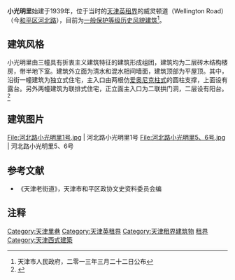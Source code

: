 {{天津历史风貌建筑|
省区市 = 天津市 |
名称 = 小光明里 |
图片 = [[File:河北路小光明里1号.jpg|200px]] |
编号 = 0130443<br />0130444<br />0130445 |
等级 = 一般保护 |
时代 = 1939年|
所在 = [[天津市|天津市]][[和平区_(天津市)|和平区]] |
公布 = 2013年3月22日 |
}}

'''小光明里'''始建于1939年，位于当时的[[天津英租界|天津英租界]]的威灵顿道（Wellington Road）（今[[和平区_(天津市)|和平区]][[河北路_(天津)|河北路]]），目前为[[天津历史风貌建筑|一般保护等级历史风貌建筑]]<ref>天津市人民政府，二零一三年三月二十二日公布</ref>。

== 建筑风格 ==
小光明里由三幢具有折衷主义建筑特征的建筑形成组团，建筑均为二层砖木结构楼房，带半地下室。建筑外立面为清水和混水相间墙面，建筑顶部为平屋顶。其中，沿街一幢建筑为独立式住宅，主入口由两根仿[[愛奧尼克柱式|爱奥尼克柱式]]的圆柱支撑，上面设有露台。另外两幢建筑为联排式住宅，正立面主入口为二联拱门洞，二层设有阳台。<ref>{{Cite web |url=http://www.fmjz.cn/Lists/1/DispForm.aspx?ID=206 |title=天津历史风貌建筑网 > 历史风貌建筑总览 > 小光明里 |access-date=2014-01-26 |archive-date=2019-06-08 |archive-url=https://web.archive.org/web/20190608042657/http://www.fmjz.cn/Lists/1/DispForm.aspx?ID=206 |dead-url=yes }}</ref>

== 建筑图片 ==
<gallery>  
File:河北路小光明里1号.jpg | 河北路小光明里1号
File:河北路小光明里5、6号.jpg | 河北路小光明里5、6号
</gallery>

== 参考文献 ==
*《天津老街道》，天津市和平区政协文史资料委员会编

== 注释 ==
<div class="references-small">
<references></references>
</div>

{{天津近代历史文化专题}}

[[Category:天津里巷|Category:天津里巷]]
[[Category:天津英租界|Category:天津英租界]]
[[Category:天津租界建筑物|Category:天津租界建筑物]]
[[Category:中国近代建筑|租界]]
[[Category:天津西式建築|Category:天津西式建築]]